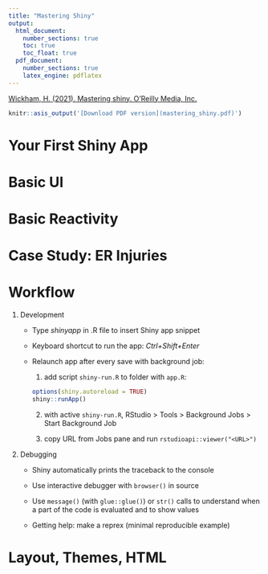 ```yaml
---
title: "Mastering Shiny"
output:
  html_document:
    number_sections: true
    toc: true
    toc_float: true
  pdf_document:
    number_sections: true
    latex_engine: pdflatex
---
```


[Wickham, H. (2021). Mastering shiny. O'Reilly Media, Inc.](https://mastering-shiny.org/)

```r
knitr::asis_output('[Download PDF version](mastering_shiny.pdf)')
```

# Your First Shiny App

# Basic UI

# Basic Reactivity

# Case Study: ER Injuries

# Workflow

1. Development

    - Type *shinyapp* in .R file to insert Shiny app snippet
   
    - Keyboard shortcut to run the app: *Ctrl+Shift+Enter*
    
    - Relaunch app after every save with background job: 
    
       1. add script `shiny-run.R` to folder with `app.R`:
       
         ```r
         options(shiny.autoreload = TRUE)
         shiny::runApp()
         ```
         
       2. with active `shiny-run.R`, RStudio > Tools > Background Jobs > Start Background Job
       
       3. copy URL from Jobs pane and run `rstudioapi::viewer("<URL>")`

2. Debugging

    - Shiny automatically prints the traceback to the console
    
    - Use interactive debugger with `browser()` in source
    
    - Use `message()` (with `glue::glue()`) or `str()` calls to understand when a part of the code is evaluated and to show values
    
    - Getting help: make a reprex (minimal reproducible example)

# Layout, Themes, HTML




